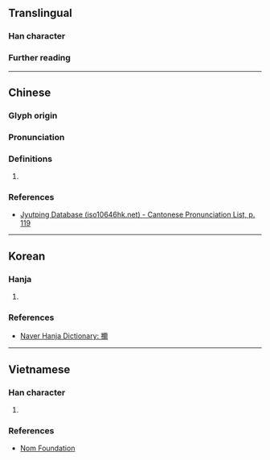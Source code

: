 {{also|𪭧}}
{{character info}}
==Translingual==

===Han character===
{{Han char|rn=64|rad=手|as=14|sn=17|four=|canj=QMFB|ids=⿰扌爾}}

===Further reading===
{{Han ref|kx=0459.220|dkj=12847|dj=0808.150|hdz=31974.030|uh=64DF}}

----

==Chinese==
{{zh-forms|s=𪭧}}

===Glyph origin===
{{Han etym}}

===Pronunciation===
{{zh-pron
|m=mí
|c=mei4
|mn=
|mc=y
|oc=y
|cat=pn
}}

===Definitions===
{{head|zh|Han character}}

# {{zh-only|擟拘}}

===References===
* [http://www.iso10646hk.net/jp/document/download.jsp Jyutping Database (iso10646hk.net) - Cantonese Pronunciation List, p. 119]

----

==Korean==

===Hanja===
{{ko-hanja|[[산]] [[이름]]|미}}

# {{rfdef|ko|sort=手14}}

===References===
* [https://web.archive.org/web/20210411195734/https://hanja.dict.naver.com/hanja?q=%E6%93%9F Naver Hanja Dictionary: 擟]

----

==Vietnamese==

===Han character===
{{vi-readings|rs=手14|nom=nhể}}

# {{rfdef|vi|sort=手14}}

===References===
* [http://nomfoundation.org/common/nom_details.php?codepoint=64DF Nom Foundation]